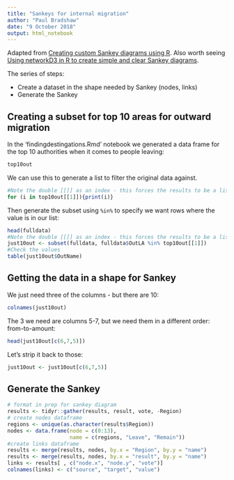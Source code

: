 ```yaml
---
title: "Sankeys for internal migration"
author: "Paul Bradshaw"
date: "9 October 2018"
output: html_notebook
---
```


Adapted from [Creating custom Sankey diagrams using R](https://www.r-bloggers.com/creating-custom-sankey-diagrams-using-r/). Also worth seeing [Using networkD3 in R to create simple and clear Sankey diagrams](https://towardsdatascience.com/using-networkd3-in-r-to-create-simple-and-clear-sankey-diagrams-48f8ba8a4ace).

The series of steps:

* Create a dataset in the shape needed by Sankey (nodes, links)
* Generate the Sankey

## Creating a subset for top 10 areas for outward migration

In the 'findingdestingations.Rmd' notebook we generated a data frame for the top 10 authorities when it comes to people leaving:

```r
top10out
```

We can use this to generate a list to filter the original data against.

```r
#Note the double [[]] as an index - this forces the results to be a list
for (i in top10out[[1]]){print(i)}
```

Then generate the subset using `%in%` to specify we want rows where the value is in our list:

```r
head(fulldata)
#Note the double [[]] as an index - this forces the results to be a list
just10out <- subset(fulldata, fulldata$OutLA %in% top10out[[1]])
#Check the values
table(just10out$OutName)
```
## Getting the data in a shape for Sankey

We just need three of the columns - but there are 10:

```r
colnames(just10out)
```

The 3 we need are columns 5-7, but we need them in a different order: from-to-amount:

```r
head(just10out[c(6,7,5)])
```

Let's strip it back to those:

```r
just10out <- just10out[c(6,7,5)]
```


## Generate the Sankey

```r
# format in prep for sankey diagram
results <- tidyr::gather(results, result, vote, -Region)
# create nodes dataframe
regions <- unique(as.character(results$Region))
nodes <- data.frame(node = c(0:13), 
                    name = c(regions, "Leave", "Remain"))
#create links dataframe
results <- merge(results, nodes, by.x = "Region", by.y = "name")
results <- merge(results, nodes, by.x = "result", by.y = "name")
links <- results[ , c("node.x", "node.y", "vote")]
colnames(links) <- c("source", "target", "value")
```

